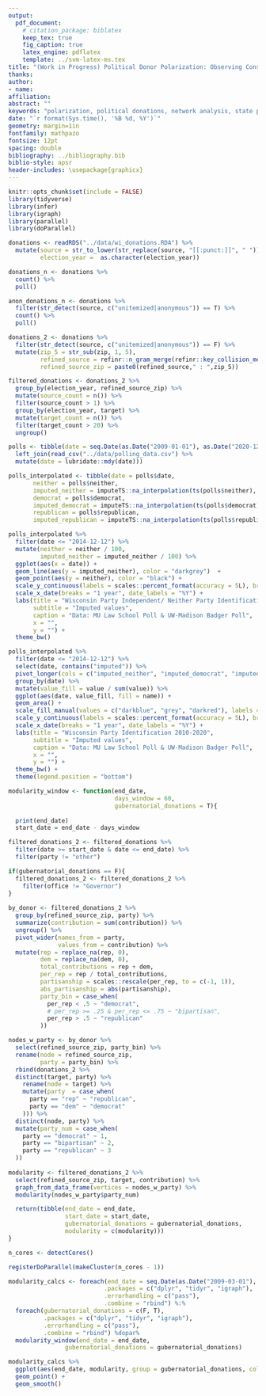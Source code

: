 ```yaml
---
output:
  pdf_document:
    # citation_package: biblatex
    keep_tex: true
    fig_caption: true
    latex_engine: pdflatex
    template: ../svm-latex-ms.tex
title: "(Work in Progress) Political Donor Polarization: Observing Consumptive Behavior using a Network Approach"
thanks: 
author:
- name: 
affiliation: 
abstract: ""
keywords: "polarization, political donations, network analysis, state politics"
date: "`r format(Sys.time(), '%B %d, %Y')`"
geometry: margin=1in
fontfamily: mathpazo
fontsize: 12pt
spacing: double
bibliography: ../bibliography.bib
biblio-style: apsr
header-includes: \usepackage{graphicx}
---
```


```r
knitr::opts_chunk$set(include = FALSE)
library(tidyverse)
library(infer)
library(igraph)
library(parallel)
library(doParallel)
```

```r
donations <- readRDS("../data/wi_donations.RDA") %>% 
  mutate(source = str_to_lower(str_replace(source, "[[:punct:]]", " ")),
         election_year =  as.character(election_year)) 

donations_n <- donations %>% 
  count() %>% 
  pull()

anon_donations_n <- donations %>% 
  filter(str_detect(source, c("unitemized|anonymous")) == T) %>% 
  count() %>% 
  pull()

donations_2 <- donations %>% 
  filter(str_detect(source, c("unitemized|anonymous")) == F) %>% 
  mutate(zip_5 = str_sub(zip, 1, 5),
         refined_source = refinr::n_gram_merge(refinr::key_collision_merge(source)),
         refined_source_zip = paste0(refined_source," : ",zip_5)) 

filtered_donations <- donations_2 %>% 
  group_by(election_year, refined_source_zip) %>% 
  mutate(source_count = n()) %>% 
  filter(source_count > 1) %>% 
  group_by(election_year, target) %>% 
  mutate(target_count = n()) %>% 
  filter(target_count > 20) %>% 
  ungroup()

polls <- tibble(date = seq.Date(as.Date("2009-01-01"), as.Date("2020-12-31"), 1)) %>% 
  left_join(read_csv("../data/polling_data.csv") %>% 
  mutate(date = lubridate::mdy(date))) 

polls_interpolated <- tibble(date = polls$date,
       neither = polls$neither,
       imputed_neither = imputeTS::na_interpolation(ts(polls$neither), option = "linear"),
       democrat = polls$democrat,
       imputed_democrat = imputeTS::na_interpolation(ts(polls$democrat), option = "linear"),
       republican = polls$republican,
       imputed_republican = imputeTS::na_interpolation(ts(polls$republican), option = "linear")) 
```

```r
polls_interpolated %>% 
  filter(date <= "2014-12-12") %>% 
  mutate(neither = neither / 100,
         imputed_neither = imputed_neither / 100) %>% 
  ggplot(aes(x = date)) +
  geom_line(aes(y = imputed_neither), color = "darkgrey")  +
  geom_point(aes(y = neither), color = "black") +
  scale_y_continuous(labels = scales::percent_format(accuracy = 5L), breaks = seq(0, 1, .1)) +
  scale_x_date(breaks = "1 year", date_labels = "%Y") +
  labs(title = "Wisconsin Party Independent/ Neither Party Identification",
       subtitle = "Imputed values",
       caption = "Data: MU Law School Poll & UW-Madison Badger Poll",
       x = "",
       y = "") +
  theme_bw() 
```

```r
polls_interpolated %>% 
  filter(date <= "2014-12-12") %>% 
  select(date, contains("imputed")) %>% 
  pivot_longer(cols = c("imputed_neither", "imputed_democrat", "imputed_republican")) %>% 
  group_by(date) %>% 
  mutate(value_fill = value / sum(value)) %>% 
  ggplot(aes(date, value_fill, fill = name)) +
  geom_area() +
  scale_fill_manual(values = c("darkblue", "grey", "darkred"), labels = c("Imputed Democrats", "Imputed Neither/ Independent", "Imputed Republicans")) +
  scale_y_continuous(labels = scales::percent_format(accuracy = 5L), breaks = seq(0, 1, .1)) +
  scale_x_date(breaks = "1 year", date_labels = "%Y") +
  labs(title = "Wisconsin Party Identification 2010-2020",
       subtitle = "Imputed values",
       caption = "Data: MU Law School Poll & UW-Madison Badger Poll",
       x = "",
       y = "") +
  theme_bw() +
  theme(legend.position = "bottom")
```

```r
modularity_window <- function(end_date,
                              days_window = 60,
                              gubernatorial_donations = T){
  
  print(end_date)
  start_date = end_date - days_window

filtered_donations_2 <- filtered_donations %>% 
  filter(date >= start_date & date <= end_date) %>% 
  filter(party != "other") 

if(gubernatorial_donations == F){
  filtered_donations_2 <- filtered_donations_2 %>% 
    filter(office != "Governor")
}
  
by_donor <- filtered_donations_2 %>% 
  group_by(refined_source_zip, party) %>% 
  summarize(contribution = sum(contribution)) %>% 
  ungroup() %>% 
  pivot_wider(names_from = party, 
              values_from = contribution) %>% 
  mutate(rep = replace_na(rep, 0),
         dem = replace_na(dem, 0),
         total_contributions = rep + dem,
         per_rep = rep / total_contributions,
         partisanship = scales::rescale(per_rep, to = c(-1, 1)),
         abs_partisanship = abs(partisanship),
         party_bin = case_when(
           per_rep < .5 ~ "democrat",
           # per_rep >= .25 & per_rep <= .75 ~ "bipartisan",
           per_rep > .5 ~ "republican"
         ))

nodes_w_party <- by_donor %>% 
  select(refined_source_zip, party_bin) %>% 
  rename(node = refined_source_zip,
         party = party_bin) %>% 
  rbind(donations_2 %>% 
  distinct(target, party) %>% 
    rename(node = target) %>% 
    mutate(party  = case_when(
      party == "rep" ~ "republican",
      party == "dem" ~ "democrat"
    ))) %>% 
  distinct(node, party) %>% 
  mutate(party_num = case_when(
    party == "democrat" ~ 1,
    party == "bipartisan" ~ 2,
    party == "republican" ~ 3
  ))
  
modularity <- filtered_donations_2 %>%
  select(refined_source_zip, target, contribution) %>% 
  graph_from_data_frame(vertices = nodes_w_party) %>% 
  modularity(nodes_w_party$party_num) 

  return(tibble(end_date = end_date,
                start_date = start_date,
                gubernatorial_donations = gubernatorial_donations,
                modularity = c(modularity)))
}
```

```r
n_cores <- detectCores()

registerDoParallel(makeCluster(n_cores - 1))
```

```r
modularity_calcs <- foreach(end_date = seq.Date(as.Date("2009-03-01"), as.Date("2014-12-31"), 1),
                           .packages = c("dplyr", "tidyr", "igraph"),
                           .errorhandling = c("pass"),
                           .combine = "rbind") %:%
  foreach(gubernatorial_donations = c(F, T),
          .packages = c("dplyr", "tidyr", "igraph"),
          .errorhandling = c("pass"),
          .combine = "rbind") %dopar%
  modularity_window(end_date = end_date,
                gubernatorial_donations = gubernatorial_donations)
```

```r
modularity_calcs %>% 
  ggplot(aes(end_date, modularity, group = gubernatorial_donations, color = gubernatorial_donations)) +
  geom_point() +
  geom_smooth()
```


